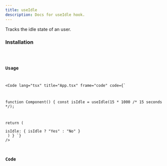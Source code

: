 ```yaml
---
title: useIdle
description: Docs for useIdle hook.
---
```



Tracks the idle state of an user.

### Installation
<Code code="npx rabbithook@latest add use-idle" lang="bash" frame={false} />

### Usage
<Code
    lang="tsx"
    title="App.tsx"
    frame="code"
    code={`

function Component() {
  const isIdle = useIdle(15 * 1000 /* 15 seconds */);

  return (
    <div>isIdle: { isIdle ? "Yes" : "No" }</div>
  )
}
`}
  />

### Code
<Tabs>
  <TabItem label="Typescript">
    <Code
      lang="ts"
      title="use-idle.ts"
      frame="code"
      code={hookTypescript}
    />
  </TabItem>
  <TabItem label="Javascript">
    <Code
      lang="js"
      title="use-idle.js"
      frame="code"
      code={hookJavascript}
    />
  </TabItem>
</Tabs>

